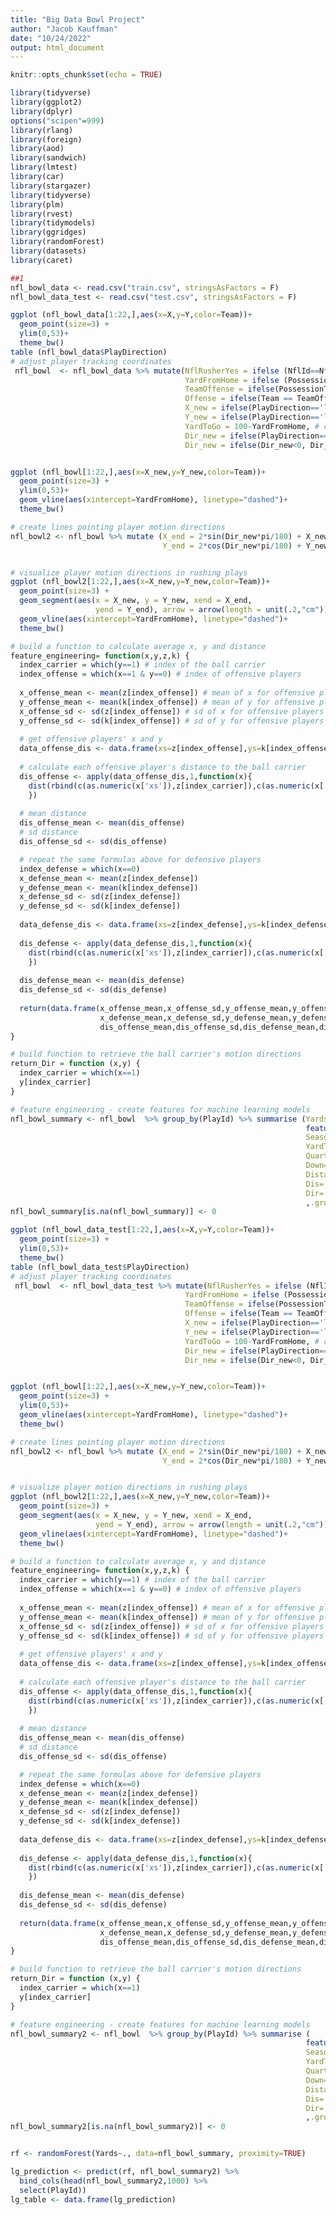 ```yaml
---
title: "Big Data Bowl Project"
author: "Jacob Kauffman"
date: "10/24/2022"
output: html_document
---
```


```r
knitr::opts_chunk$set(echo = TRUE)
```

```r
library(tidyverse)
library(ggplot2)
library(dplyr)
options("scipen"=999)
library(rlang)
library(foreign)
library(aod)
library(sandwich)
library(lmtest)
library(car)
library(stargazer)
library(tidyverse)
library(plm)
library(rvest)
library(tidymodels)
library(ggridges)
library(randomForest)
library(datasets)
library(caret)
```

```r
##1
nfl_bowl_data <- read.csv("train.csv", stringsAsFactors = F)
nfl_bowl_data_test <- read.csv("test.csv", stringsAsFactors = F)
```

```r
ggplot (nfl_bowl_data[1:22,],aes(x=X,y=Y,color=Team))+
  geom_point(size=3) +
  ylim(0,53)+
  theme_bw()
table (nfl_bowl_data$PlayDirection)
# adjust player tracking coordinates
 nfl_bowl  <- nfl_bowl_data %>% mutate(NflRusherYes = ifelse (NflId==NflIdRusher,1,0), # identify rushers
                                       YardFromHome = ifelse (PossessionTeam==FieldPosition,YardLine,50+(50-YardLine)), # Yards from own goal if PossessionTeam==FieldPosition
                                       TeamOffense = ifelse(PossessionTeam == HomeTeamAbbr, 'home', 'away'), # home or away team on offense if PossessionTeam == HomeTeamAbbr
                                       Offense = ifelse(Team == TeamOffense,1,0), # offensive team or defensive team if team == TeamOffense
                                       X_new = ifelse(PlayDirection=='left', 120-X, X) - 10, # flip X if plays moving from right to left
                                       Y_new = ifelse(PlayDirection=='left', 160/3-Y, Y),# flip Y if [plays moving from right to left
                                       YardToGo = 100-YardFromHome, # calculate yards to go
                                       Dir_new = ifelse(PlayDirection=='left', Dir-180, Dir), # flip player directions if plays moving from right to left
                                       Dir_new = ifelse(Dir_new<0, Dir_new+360, Dir_new)) # flip player directions if plays moving from right to left


ggplot (nfl_bowl[1:22,],aes(x=X_new,y=Y_new,color=Team))+
  geom_point(size=3) + 
  ylim(0,53)+
  geom_vline(aes(xintercept=YardFromHome), linetype="dashed")+
  theme_bw()

# create lines pointing player motion directions
nfl_bowl2 <- nfl_bowl %>% mutate (X_end = 2*sin(Dir_new*pi/180) + X_new,
                                  Y_end = 2*cos(Dir_new*pi/180) + Y_new)


# visualize player motion directions in rushing plays
ggplot (nfl_bowl2[1:22,],aes(x=X_new,y=Y_new,color=Team))+
  geom_point(size=3) + 
  geom_segment(aes(x = X_new, y = Y_new, xend = X_end,
                   yend = Y_end), arrow = arrow(length = unit(.2,"cm")))+
  geom_vline(aes(xintercept=YardFromHome), linetype="dashed")+
  theme_bw()

# build a function to calculate average x, y and distance
feature_engineering= function(x,y,z,k) {
  index_carrier = which(y==1) # index of the ball carrier
  index_offense = which(x==1 & y==0) # index of offensive players
  
  x_offense_mean <- mean(z[index_offense]) # mean of x for offensive players
  y_offense_mean <- mean(k[index_offense]) # mean of y for offensive players
  x_offense_sd <- sd(z[index_offense]) # sd of x for offensive players
  y_offense_sd <- sd(k[index_offense]) # sd of y for offensive players
  
  # get offensive players' x and y
  data_offense_dis <- data.frame(xs=z[index_offense],ys=k[index_offense])
  
  # calculate each offensive player's distance to the ball carrier
  dis_offense <- apply(data_offense_dis,1,function(x){
    dist(rbind(c(as.numeric(x['xs']),z[index_carrier]),c(as.numeric(x['ys']),k[index_carrier])))
    })
  
  # mean distance
  dis_offense_mean <- mean(dis_offense)
  # sd distance
  dis_offense_sd <- sd(dis_offense)

  # repeat the same formulas above for defensive players
  index_defense = which(x==0)
  x_defense_mean <- mean(z[index_defense])
  y_defense_mean <- mean(k[index_defense])
  x_defense_sd <- sd(z[index_defense])
  y_defense_sd <- sd(k[index_defense])
  
  data_defense_dis <- data.frame(xs=z[index_defense],ys=k[index_defense])
  
  dis_defense <- apply(data_defense_dis,1,function(x){
    dist(rbind(c(as.numeric(x['xs']),z[index_carrier]),c(as.numeric(x['ys']),k[index_carrier])))
    })
  
  dis_defense_mean <- mean(dis_defense)
  dis_defense_sd <- sd(dis_defense)
  
  return(data.frame(x_offense_mean,x_offense_sd,y_offense_mean,y_offense_sd,
                    x_defense_mean,x_defense_sd,y_defense_mean,y_defense_sd,
                    dis_offense_mean,dis_offense_sd,dis_defense_mean,dis_defense_sd))
}

# build function to retrieve the ball carrier's motion directions
return_Dir = function (x,y) {
  index_carrier = which(x==1)
  y[index_carrier]
}

# feature engineering - create features for machine learning models
nfl_bowl_summary <- nfl_bowl  %>% group_by(PlayId) %>% summarise (Yards=Yards[1],
                                                                  feature_engineering(Offense,NflRusherYes,X_new,Y_new),
                                                                  Season=Season[1],
                                                                  YardToGo=YardToGo[1],
                                                                  Quarter=Quarter[1],
                                                                  Down=Down[1],
                                                                  Distance=Distance[1],
                                                                  Dis= mean(Dis),
                                                                  Dir= return_Dir(NflRusherYes,Dir_new)
                                                                  ,.groups='drop')
nfl_bowl_summary[is.na(nfl_bowl_summary)] <- 0

ggplot (nfl_bowl_data_test[1:22,],aes(x=X,y=Y,color=Team))+
  geom_point(size=3) +
  ylim(0,53)+
  theme_bw()
table (nfl_bowl_data_test$PlayDirection)
# adjust player tracking coordinates
 nfl_bowl  <- nfl_bowl_data_test %>% mutate(NflRusherYes = ifelse (NflId==NflIdRusher,1,0), # identify rushers
                                       YardFromHome = ifelse (PossessionTeam==FieldPosition,YardLine,50+(50-YardLine)), # Yards from own goal if PossessionTeam==FieldPosition
                                       TeamOffense = ifelse(PossessionTeam == HomeTeamAbbr, 'home', 'away'), # home or away team on offense if PossessionTeam == HomeTeamAbbr
                                       Offense = ifelse(Team == TeamOffense,1,0), # offensive team or defensive team if team == TeamOffense
                                       X_new = ifelse(PlayDirection=='left', 120-X, X) - 10, # flip X if plays moving from right to left
                                       Y_new = ifelse(PlayDirection=='left', 160/3-Y, Y),# flip Y if [plays moving from right to left
                                       YardToGo = 100-YardFromHome, # calculate yards to go
                                       Dir_new = ifelse(PlayDirection=='left', Dir-180, Dir), # flip player directions if plays moving from right to left
                                       Dir_new = ifelse(Dir_new<0, Dir_new+360, Dir_new)) # flip player directions if plays moving from right to left


ggplot (nfl_bowl[1:22,],aes(x=X_new,y=Y_new,color=Team))+
  geom_point(size=3) + 
  ylim(0,53)+
  geom_vline(aes(xintercept=YardFromHome), linetype="dashed")+
  theme_bw()

# create lines pointing player motion directions
nfl_bowl2 <- nfl_bowl %>% mutate (X_end = 2*sin(Dir_new*pi/180) + X_new,
                                  Y_end = 2*cos(Dir_new*pi/180) + Y_new)


# visualize player motion directions in rushing plays
ggplot (nfl_bowl2[1:22,],aes(x=X_new,y=Y_new,color=Team))+
  geom_point(size=3) + 
  geom_segment(aes(x = X_new, y = Y_new, xend = X_end,
                   yend = Y_end), arrow = arrow(length = unit(.2,"cm")))+
  geom_vline(aes(xintercept=YardFromHome), linetype="dashed")+
  theme_bw()

# build a function to calculate average x, y and distance
feature_engineering= function(x,y,z,k) {
  index_carrier = which(y==1) # index of the ball carrier
  index_offense = which(x==1 & y==0) # index of offensive players
  
  x_offense_mean <- mean(z[index_offense]) # mean of x for offensive players
  y_offense_mean <- mean(k[index_offense]) # mean of y for offensive players
  x_offense_sd <- sd(z[index_offense]) # sd of x for offensive players
  y_offense_sd <- sd(k[index_offense]) # sd of y for offensive players
  
  # get offensive players' x and y
  data_offense_dis <- data.frame(xs=z[index_offense],ys=k[index_offense])
  
  # calculate each offensive player's distance to the ball carrier
  dis_offense <- apply(data_offense_dis,1,function(x){
    dist(rbind(c(as.numeric(x['xs']),z[index_carrier]),c(as.numeric(x['ys']),k[index_carrier])))
    })
  
  # mean distance
  dis_offense_mean <- mean(dis_offense)
  # sd distance
  dis_offense_sd <- sd(dis_offense)

  # repeat the same formulas above for defensive players
  index_defense = which(x==0)
  x_defense_mean <- mean(z[index_defense])
  y_defense_mean <- mean(k[index_defense])
  x_defense_sd <- sd(z[index_defense])
  y_defense_sd <- sd(k[index_defense])
  
  data_defense_dis <- data.frame(xs=z[index_defense],ys=k[index_defense])
  
  dis_defense <- apply(data_defense_dis,1,function(x){
    dist(rbind(c(as.numeric(x['xs']),z[index_carrier]),c(as.numeric(x['ys']),k[index_carrier])))
    })
  
  dis_defense_mean <- mean(dis_defense)
  dis_defense_sd <- sd(dis_defense)
  
  return(data.frame(x_offense_mean,x_offense_sd,y_offense_mean,y_offense_sd,
                    x_defense_mean,x_defense_sd,y_defense_mean,y_defense_sd,
                    dis_offense_mean,dis_offense_sd,dis_defense_mean,dis_defense_sd))
}

# build function to retrieve the ball carrier's motion directions
return_Dir = function (x,y) {
  index_carrier = which(x==1)
  y[index_carrier]
}

# feature engineering - create features for machine learning models
nfl_bowl_summary2 <- nfl_bowl  %>% group_by(PlayId) %>% summarise (
                                                                  feature_engineering(Offense,NflRusherYes,X_new,Y_new),
                                                                  Season=Season[1],
                                                                  YardToGo=YardToGo[1],
                                                                  Quarter=Quarter[1],
                                                                  Down=Down[1],
                                                                  Distance=Distance[1],
                                                                  Dis= mean(Dis),
                                                                  Dir= return_Dir(NflRusherYes,Dir_new)
                                                                  ,.groups='drop')
nfl_bowl_summary2[is.na(nfl_bowl_summary2)] <- 0


rf <- randomForest(Yards~., data=nfl_bowl_summary, proximity=TRUE) 

lg_prediction <- predict(rf, nfl_bowl_summary2) %>% 
  bind_cols(head(nfl_bowl_summary2,1000) %>% 
  select(PlayId))
lg_table <- data.frame(lg_prediction)
```
